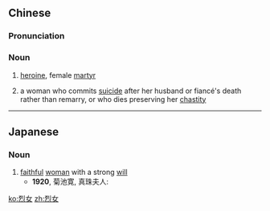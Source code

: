 ==Chinese==
{{zh-forms}}

===Pronunciation===
{{zh-pron
|m=liènǚ
|c=lit6 neoi5
|cat=n
}}

===Noun===
{{zh-noun}}

# [[heroine]], female [[martyr]]
# {{lb|zh|neo-Confucianism}} a woman who commits [[suicide]] after her husband or fiancé's death rather than remarry, or who dies preserving her [[chastity]]

----

==Japanese==
{{ja-kanjitab|れつ|じょ|yomi=on}}

===Noun===
{{ja-noun|れつじょ}}

# [[faithful]] [[woman]] with a strong [[will]]
#* '''1920''', 菊池寛, 真珠夫人:
#*: {{furigana|瑠璃子は、昂然と現代の'''烈女'''と云つてもいゝやうに、美しく勇ましかつた。|るりこは、こうぜんとげんだいの'''れつじょ'''といつてもいゝやうに、うつくしくいさましかつた。}}

[[ko:烈女]]
[[zh:烈女]]
